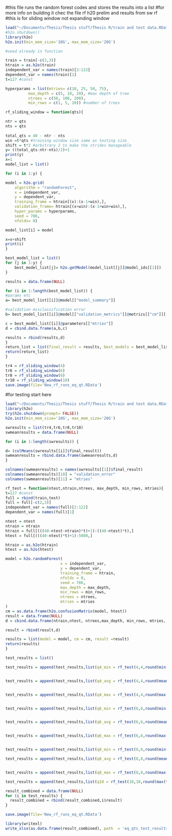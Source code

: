 #this file runs the random forest codes and stores the results into a list
#for more info on building it chec the file rf h20 prelim and results from sw rf
#this is for sliding window not expanding window
```r
load("~/Documents/Thesis/Thesis stuff/Thesis R/train and test data.RData")
#h2o.shutdown()
library(h2o)
h2o.init(min_mem_size='10G', max_mem_size='20G')

#seed already in function

train = train[-c(2,3)]
htrain = as.h2o(train)
independent_var = names(train)[2:122]
dependent_var = names(train)[1]
t=127 #const

hyperparams = list(mtries= c(10, 25, 50, 75),
          max_depth = c(5, 10, 20), #max depth of tree
          ntrees = c(50, 100, 200),
          min_rows = c(1, 5, 10)) #number of trees
```


```r
rf_sliding_window = function(qts){

ntr = qts
nts = qts
  
total_qts = 40 - ntr - nts
win =t*qts #training window size same as testing size
shift = t*2 #arbitrary 2 to make the strides manageable
y= ((total_qts-ntr-nts)/2)+1
print(y)
x=1
model_list = list()

for (i in 1:y) {

model = h2o.grid(
    algorithm = "randomForest",
    x = independent_var,
    y = dependent_var, 
    training_frame = htrain[(x):(x-1+win),],
    validation_frame= htrain[(x+win):(x-1+win+win),],
    hyper_params = hyperparams,
    seed = 786,
    nfolds= 0)

model_list[i] = model

x=x+shift
print(i)
}

best_model_list = list()
for (j in 1:y) {
    best_model_list[j]= h2o.getModel(model_list[[j]]@model_ids[[1]])
}

results = data.frame(NULL)

for (i in 1:length(best_model_list)) {
#params etc
a= best_model_list[[i]]@model[["model_summary"]]

#validation misclassification error
b= best_model_list[[i]]@model[["validation_metrics"]]@metrics[["cm"]][["table"]][["Error"]][5]

c = best_model_list[[i]]@parameters[["mtries"]]
d = cbind.data.frame(a,b,c)

results = rbind(results,d)
}
return_list = list(final_result = results, best_models = best_model_list, grids = model_list)
return(return_list)
}

```

```r
tr4 = rf_sliding_window(4)
tr6 = rf_sliding_window(6)
tr8 = rf_sliding_window(8)
tr10 = rf_sliding_window(10)
save.image(file='New_rf_runs_eq_qt.RData') 
```

#for testing start here
```r
load("~/Documents/Thesis/Thesis stuff/Thesis R/train and test data.RData")
library(h2o)
try(h2o.shutdown(prompt= FALSE)) 
h2o.init(min_mem_size='10G', max_mem_size='20G')
```

```r
swresults = list(tr4,tr6,tr8,tr10)
swmeanresults = data.frame(NULL)

for (i in 1:length(swresults)) {

d= (colMeans(swresults[[i]]$final_result))
swmeanresults = rbind.data.frame(swmeanresults,d)
}

colnames(swmeanresults) = names(swresults[[1]]$final_result)
colnames(swmeanresults)[10] = "validation_error"
colnames(swmeanresults)[11] = "mtries"
```

```r
rf_test = function(ntest,ntrain,ntrees, max_depth, min_rows, mtries){
t=127 #const
full = rbind(train,test)
full = full[-c(2,3)]
independent_var = names(full)[2:122]
dependent_var = names(full)[1]

ntest = ntest
ntrain = ntrain
htrain = full[(((40-ntest-ntrain)*t)+1):((40-ntest)*t),]
htest = full[(((40-ntest)*t)+1):5080,]

htrain = as.h2o(htrain)
htest = as.h2o(htest)

model = h2o.randomForest(  
                        x = independent_var,
                        y = dependent_var,
                        training_frame = htrain,
                        nfolds = 0,
                        seed = 786,
                        max_depth = max_depth,
                        min_rows = min_rows,
                        ntrees = ntrees,
                        mtries = mtries
)
cm = as.data.frame(h2o.confusionMatrix(model, htest))
result = data.frame(NULL)
d = cbind.data.frame(ntrain,ntest, ntrees,max_depth, min_rows, mtries, cm[["Error"]][5])

result = rbind(result,d)

results = list(model = model, cm = cm, result =result)
return(results)
}
```

```r
test_results = list()

test_results = append(test_results,list(q4_min = rf_test(4,4,round(min(tr4$final_result$number_of_trees),0),round(min(tr4$final_result$max_depth),0),1,round(min(tr4$final_result$c),0))))


test_results = append(test_results,list(q4_avg = rf_test(4,4,round(mean(tr4$final_result$number_of_trees),0),round(mean(tr4$final_result$max_depth),0),1,round(mean(tr4$final_result$c),0))))


test_results = append(test_results,list(q4_max = rf_test(4,4,round(max(tr4$final_result$number_of_trees),0),round(max(tr4$final_result$max_depth),0),1,round(max(tr4$final_result$c),0))))


test_results = append(test_results,list(q6_min = rf_test(6,6,round(min(tr6$final_result$number_of_trees),0),round(min(tr6$final_result$max_depth),0),1,round(min(tr6$final_result$c),0))))


test_results = append(test_results,list(q6_avg = rf_test(6,6,round(mean(tr6$final_result$number_of_trees),0),round(mean(tr6$final_result$max_depth),0),1,round(mean(tr6$final_result$c),0))))


test_results = append(test_results,list(q6_max = rf_test(6,6,round(max(tr6$final_result$number_of_trees),0),round(max(tr6$final_result$max_depth),0),1,round(max(tr6$final_result$c),0))))


test_results = append(test_results,list(q8_min = rf_test(8,8,round(min(tr8$final_result$number_of_trees),0),round(min(tr8$final_result$max_depth),0),1,round(min(tr8$final_result$c),0))))

test_results = append(test_results,list(q8_avg = rf_test(8,8,round(mean(tr8$final_result$number_of_trees),0),round(mean(tr8$final_result$max_depth),0),1,round(mean(tr8$final_result$c),0))))


test_results = append(test_results,list(q8_max = rf_test(8,8,round(max(tr8$final_result$number_of_trees),0),round(max(tr8$final_result$max_depth),0),1,round(max(tr8$final_result$c),0))))

test_results = append(test_results,list(q10 = rf_test(10,10,round(max(tr10$final_result$number_of_trees),0),round(max(tr10$final_result$max_depth),0),1,round(max(tr10$final_result$c),0))))
```

```r
result_combined = data.frame(NULL)
for (i in test_results) {
  result_combined = rbind(result_combined,i$result)
}

save.image(file='New_rf_runs_eq_qt.RData')
```

```r
library(writexl)
write_xlsx(as.data.frame(result_combined), path  = 'eq_qts_test_results_combined.xlsx')
```




